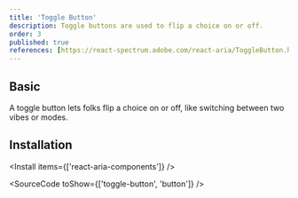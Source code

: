 ```yaml
---
title: 'Toggle Button'
description: Toggle buttons are used to flip a choice on or off.
order: 3
published: true
references: [https://react-spectrum.adobe.com/react-aria/ToggleButton.html#props', 'https://lucide.dev/icons/']
---
```


## Basic

A toggle button lets folks flip a choice on or off, like switching between two vibes or modes.

<How toUse='buttons/toggle-button-demo' />

## Installation

<Install items={['react-aria-components']} />

<SourceCode toShow={['toggle-button', 'button']} />
